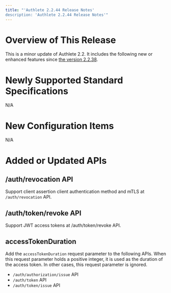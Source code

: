 ```yaml
---
title: "'Authlete 2.2.44 Release Notes'
description: 'Authlete 2.2.44 Release Notes'"
---
```


# Overview of This Release

This is a minor update of Authlete 2.2. It includes the following new or enhanced features since [the version 2.2.38](../2.2.38).

# Newly Supported Standard Specifications

N/A

# New Configuration Items

N/A

# Added or Updated APIs

## /auth/revocation API

Support client assertion client authentication method and mTLS at `/auth/revocation` API.

## /auth/token/revoke API

Support JWT access tokens at /auth/token/revoke API.

## accessTokenDuration

Add the `accessTokenDuration` request parameter to the following APIs. When this request parameter holds a positive integer, it is used as the duration of the access token. In other cases, this request parameter is ignored.

- `/auth/authorization/issue` API
- `/auth/token` API
- `/auth/token/issue` API
